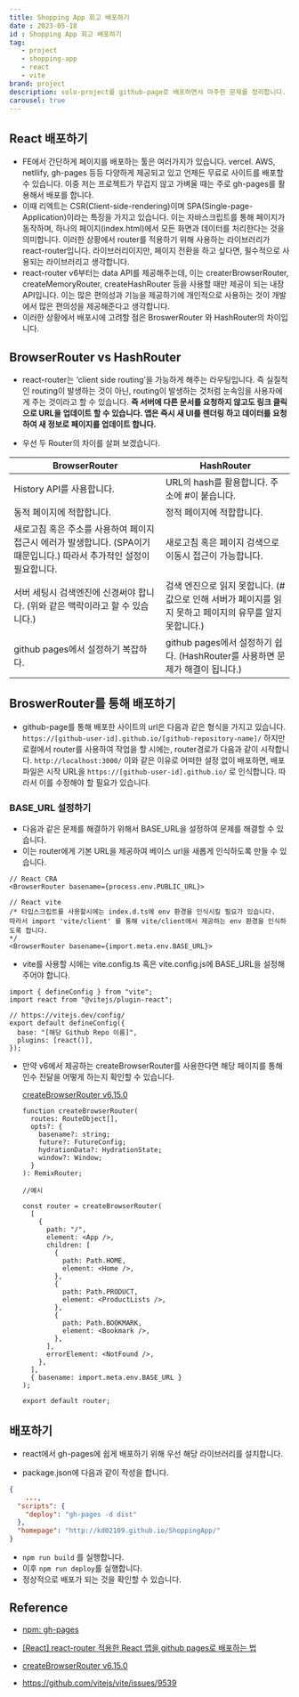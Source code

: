 ---
title: Shopping App 회고 배포하기
date : 2023-05-18
id : Shopping App 회고 배포하기
tag: 
   - project
   - shopping-app
   - react
   - vite
brand: project
description: solo-project를 github-page로 배포하면서 마주한 문제를 정리합니다.
carousel: true
---

## React 배포하기

- FE에서 간단하게 페이지를 배포하는 툴은 여러가지가 있습니다. vercel. AWS, netllify, gh-pages 등등 다양하게 제공되고 있고 언제든 무료로 사이트를 배포할 수 있습니다. 이중 저는 프로젝트가 무겁지 않고 가벼울 때는 주로 gh-pages를 활용해서 배포를 합니다.
- 이때 리엑트는 CSR(Client-side-rendering)이며 SPA(Single-page-Application)이라는 특징을 가지고 있습니다. 이는 자바스크립트를 통해 페이지가 동작하며, 하나의 페이지(index.html)에서 모든 화면과 데이터를 처리한다는 것을 의미합니다. 이러한 상황에서 router를 적용하기 위해 사용하는 라이브러리가 react-router입니다. 라이브러리이지만, 페이지 전환을 하고 싶다면, 필수적으로 사용되는 라이브러리고 생각합니다.
- react-router v6부터는 data API를 제공해주는데, 이는 createrBrowserRouter, createMemoryRouter, createHashRouter 등을 사용할 때만 제공이 되는 내장 API입니다. 이는 많은 편의성과 기능을 제공하기에 개인적으로 사용하는 것이 개발에서 많은 편의성을 제공해준다고 생각합니다.
- 이러한 상황에서 배포시에 고려할 점은 BroswerRouter 와 HashRouter의 차이입니다.

## BrowserRouter vs HashRouter

- react-router는 ‘client side routing’을 가능하게 해주는 라우팅입니다. 즉 실질적인 routing이 발생하는 것이 아닌, routing이 발생하는 것처럼 눈속임을 사용자에게 주는 것이라고 할 수 있습니다. **즉 서버에 다른 문서를 요청하지 않고도 링크 클릭으로 URL을 업데이트 할 수 있습니다. 앱은 즉시 새 UI를 렌더링 하고 데이터를 요청하여 새 정보로 페이지를 업데이트 합니다.**

- 우선 두 Router의 차이를 살펴 보겠습니다.

| BrowserRouter | HashRouter |
| --- | --- |
| History API를 사용합니다. | URL의 hash를 활용합니다. 주소에 #이 붙습니다.  |
| 동적 페이지에 적합합니다. | 정적 페이지에 적합합니다. |
| 새로고침 혹은 주소를 사용하여 페이지 접근시 에러가 발생합니다. (SPA이기 때문입니다.) 따라서 추가적인 설정이 필요합니다.  | 새로고침 혹은 페이지 검색으로 이동시 접근이 가능합니다. |
| 서버 세팅시 검색엔진에 신경써야 합니다. (위와 같은 맥락이라고 할 수 있습니다.) | 검색 엔진으로 읽지 못합니다. (# 값으로 인해 서버가 페이지를 읽지 못하고 페이지의 유무를 알지 못합니다.) |
| github pages에서 설정하기 복잡하다.  | github pages에서 설정하기 쉽다. (HashRouter를 사용하면 문제가 해결이 됩니다.) |

## BroswerRouter를 통해 배포하기

- github-page를 통해 배포한 사이트의 url은 다음과 같은 형식을 가지고 있습니다. `https://[github-user-id].github.io/[github-repository-name]/`  하지만 로컬에서 router를 사용하여 작업을 할 시에는, router경로가 다음과 같이 시작합니다. `http://localhost:3000/` 이와 같은 이유로 어떠한 설정 없이 배포하면, 배포 파일은 시작 URL을 `https://[github-user-id].github.io/` 로 인식합니다. 따라서 이를 수정해야 할 필요가 있습니다.

### BASE_URL 설정하기

- 다음과 같은 문제를 해결하기 위해서 BASE_URL을 설정하여 문제를 해결할 수 있습니다.
- 이는 router에게 기본 URL을 제공하여  베이스 url을 새롭게 인식하도록 만들 수 있습니다.

```tsx
// React CRA
<BrowserRouter basename={process.env.PUBLIC_URL}>

// React vite
/* 타입스크립트를 사용할시에는 index.d.ts에 env 환경을 인식시킬 필요가 있습니다.
따라서 import 'vite/client' 를 통해 vite/client에서 제공하는 env 환경을 인식하도록 합니다.
*/
<BrowserRouter basename={import.meta.env.BASE_URL}>
```

- vite를 사용할 시에는 vite.config.ts 혹은 vite.config.js에 BASE_URL을 설정해주어야 합니다.

```tsx
import { defineConfig } from "vite";
import react from "@vitejs/plugin-react";

// https://vitejs.dev/config/
export default defineConfig({
  base: "[해당 Github Repo 이름]",
  plugins: [react()],
});
```

- 만약 v6에서 제공하는 createBrowserRouter를 사용한다면 해당 페이지를 통해 인수 전달을 어떻게 하는지 확인할 수 있습니다.
    
    [createBrowserRouter v6.15.0](https://reactrouter.com/en/main/routers/create-browser-router)
    
    ```tsx
    function createBrowserRouter(
      routes: RouteObject[],
      opts?: {
        basename?: string;
        future?: FutureConfig;
        hydrationData?: HydrationState;
        window?: Window;
      }
    ): RemixRouter;
    ```
    
    ```tsx
    //예시
    
    const router = createBrowserRouter(
      [
        {
          path: "/",
          element: <App />,
          children: [
            {
              path: Path.HOME,
              element: <Home />,
            },
            {
              path: Path.PRODUCT,
              element: <ProductLists />,
            },
            {
              path: Path.BOOKMARK,
              element: <Bookmark />,
            },
          ],
          errorElement: <NotFound />,
        },
      ],
      { basename: import.meta.env.BASE_URL }
    );
    
    export default router;
    ```
    

## 배포하기

- react에서 gh-pages에 쉽게 배포하기 위해 우선 해당 라이브러리를 설치합니다.

- package.json에 다음과 같이 작성을 합니다.

```json
{
	...,
  "scripts": {
    "deploy": "gh-pages -d dist"
  },
  "homepage": "http://kd02109.github.io/ShoppingApp/"
}
```

- `npm run build` 를 실행합니다.
- 이후 `npm run deploy`를 실행합니다.
- 정상적으로 배포가 되는 것을 확인할 수 있습니다.

## Reference
- [npm: gh-pages](https://www.npmjs.com/package/gh-pages)

- [[React] react-router 적용한 React 앱을 github pages로 배포하는 법](https://medium.com/@_diana_lee/react-react-router-적용한-react-앱을-github-pages로-배포하는-법-5f6119c6a5d9)

- [createBrowserRouter v6.15.0](https://reactrouter.com/en/main/routers/create-browser-router)

- https://github.com/vitejs/vite/issues/9539